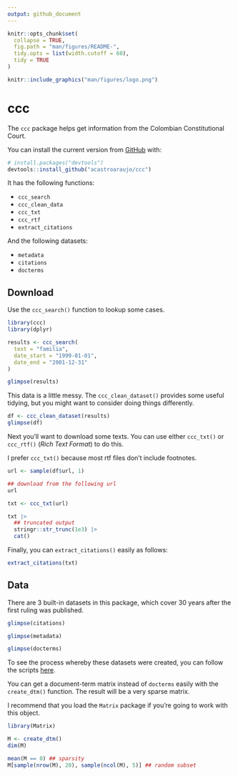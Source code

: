 ```yaml
---
output: github_document
---
```


<!-- README.md is generated from README.Rmd. Please edit that file -->

```r
knitr::opts_chunk$set(
  collapse = TRUE,
  fig.path = "man/figures/README-",
  tidy.opts = list(width.cutoff = 60), 
  tidy = TRUE
)
```


```r
knitr::include_graphics("man/figures/logo.png")
```

# ccc

<!-- badges: start -->

<!-- badges: end -->

The `ccc` package helps get information from the Colombian Constitutional Court.

You can install the current version from [GitHub](https://github.com/) with:

``` r
# install.packages("devtools")
devtools::install_github("acastroaraujo/ccc")
```

It has the following functions:

- `ccc_search`
- `ccc_clean_data`
- `ccc_txt`
- `ccc_rtf`
- `extract_citations`

And the following datasets:

- `metadata`
- `citations`
- `docterms`

## Download

Use the `ccc_search()` function to lookup some cases.

```r
library(ccc)
library(dplyr)

results <- ccc_search(
  text = "familia", 
  date_start = "1999-01-01", 
  date_end = "2001-12-31"
)

glimpse(results)
```

This data is a little messy. The `ccc_clean_dataset()` provides some useful tidying, but you might want to consider doing things differently.

```r
df <- ccc_clean_dataset(results)
glimpse(df)
```

Next you'll want to download some texts. You can use either `ccc_txt()` or `ccc_rtf()` (_Rich Text Format_) to do this.

I prefer `ccc_txt()` because most rtf files don't include footnotes.

```r
url <- sample(df$url, 1)

## download from the following url
url

txt <- ccc_txt(url)

txt |> 
  ## truncated output
  stringr::str_trunc(1e3) |> 
  cat()
```

Finally, you can `extract_citations()` easily as follows:

```r
extract_citations(txt)
```


## Data

There are 3 built-in datasets in this package, which cover 30 years after the first ruling was published.

```r
glimpse(citations)
```

```r
glimpse(metadata)
```

```r
glimpse(docterms)
```

To see the process whereby these datasets were created, you can follow the scripts [here](https://github.com/acastroaraujo/ccc_datos/tree/master/data-raw).

You can get a document-term matrix instead of `docterms` easily with the `create_dtm()` function. The result will be a very sparse matrix.

I recommend that you load the `Matrix` package if you're going to work with this object.

```r
library(Matrix)

M <- create_dtm()
dim(M)

mean(M == 0) ## sparsity
M[sample(nrow(M), 20), sample(ncol(M), 5)] ## random subset
```

